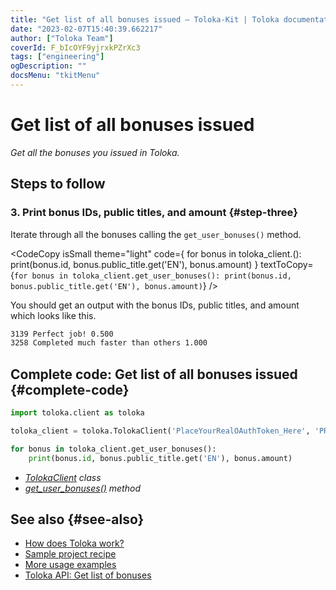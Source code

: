 ```yaml
---
title: "Get list of all bonuses issued — Toloka-Kit | Toloka documentation"
date: "2023-02-07T15:40:39.662217"
author: ["Toloka Team"]
coverId: F_bIcOYF9yjrxkPZrXc3
tags: ["engineering"]
ogDescription: ""
docsMenu: "tkitMenu"
---
```



# Get list of all bonuses issued

_Get all the bonuses you issued in Toloka._

## Steps to follow

<Import/>

<Instantiate/>

### 3. Print bonus IDs, public titles, and amount {#step-three}

Iterate through all the bonuses calling the `get_user_bonuses()` method.

<CodeCopy
  isSmall
  theme="light"
  code={
    <HighlightChildren language="python">
      for bonus in toloka_client.<Term term="get_user_bonuses"><GetUserBonuses/></Term>():
      <br/>    print(bonus.id, bonus.public_title.get('EN'), bonus.amount)
    </HighlightChildren>
  }
  textToCopy={`for bonus in toloka_client.get_user_bonuses():
    print(bonus.id, bonus.public_title.get('EN'), bonus.amount)`}
/>

You should get an output with the bonus IDs, public titles, and amount which looks like this.

```bash
3139 Perfect job! 0.500
3258 Completed much faster than others 1.000
```

## Complete code: Get list of all bonuses issued {#complete-code}

```python
import toloka.client as toloka

toloka_client = toloka.TolokaClient('PlaceYourRealOAuthToken_Here', 'PRODUCTION')

for bonus in toloka_client.get_user_bonuses():
    print(bonus.id, bonus.public_title.get('EN'), bonus.amount)
```

<Note mode="tip" title="List of classes and methods used in this recipe">

- _[TolokaClient](/docs/toloka-kit/reference/toloka.client.TolokaClient) class_
- _[get_user_bonuses()](/docs/toloka-kit/reference/toloka.client.TolokaClient.get_user_bonuses) method_

</Note>

## See also {#see-also}

- [How does Toloka work?](/docs/guide/overview)
- [Sample project recipe](/docs/toloka-kit/recipes/learn-basics)
- [More usage examples](/docs/toloka-kit/recipes/use-cases)
- [Toloka API: Get list of bonuses](https://toloka.ai/docs/api/api-reference/#get-/user-bonuses)
